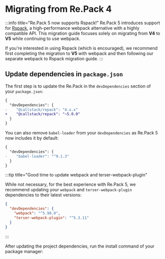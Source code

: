 
# Migrating from Re.Pack 4

:::info title="Re.Pack 5 now supports Rspack!"
Re.Pack 5 introduces support for [Rspack](https://rspack.dev/), 
a high-performance webpack alternative with a highly compatible API. 
This migration guide focuses solely on migrating from **V4** to **V5** while continuing to use webpack. 

If you're interested in using Rspack (which is encouraged), we recommend first completing the migration 
to **V5** with webpack and then following our separate webpack to Rspack migration guide.
:::

## Update dependencies in `package.json`

The first step is to update the Re.Pack in the `devDependencies` section of your `package.json`:

```diff
{
  "devDependencies": {
-    "@callstack/repack": "4.x.x"
+    "@callstack/repack": "~5.0.0"
  }
}
```

You can also remove `babel-loader` from your `devDependencies` as Re.Pack 5 now includes it by default:

```diff
{
  "devDependencies": {
-    "babel-loader": "^9.1.3"
  }
}
```

:::tip title="Good time to update webpack and terser-webpack-plugin"

While not necessary, for the best experience with Re.Pack 5, 
we recommend updating your `webpack` and `terser-webpack-plugin` dependencies to their latest versions:

```json
{
  "devDependencies": {
    "webpack": "^5.98.0",
    "terser-webpack-plugin": "^5.3.11"
  }
}
```

:::

After updating the project dependencies, run the install command of your package manager:

<PackageManagerTabs command="install" />


